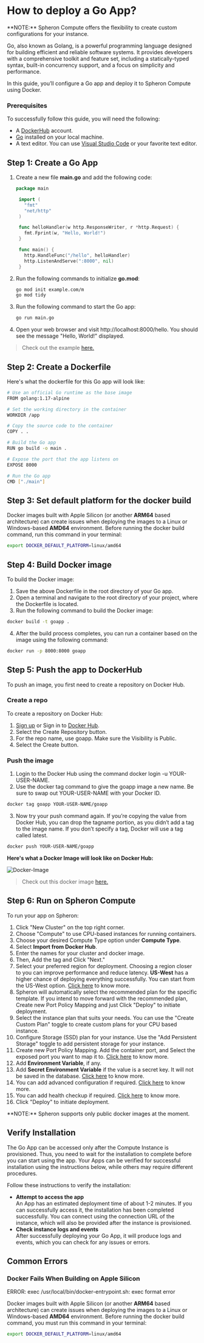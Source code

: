 
# How to deploy a Go App?

<Callout type="info">
  **NOTE:** Spheron Compute offers the flexibility to create custom
  configurations for your instance.
</Callout>

Go, also known as Golang, is a powerful programming language designed for building efficient and reliable software systems. It provides developers with a comprehensive toolkit and feature set, including a statically-typed syntax, built-in concurrency support, and a focus on simplicity and performance.

In this guide, you’ll configure a Go app and deploy it to Spheron Compute using Docker.

### Prerequisites

To successfully follow this guide, you will need the following:

- A [DockerHub](https://hub.docker.com/) account.
- [Go](https://go.dev/dl/) installed on your local machine.
- A text editor. You can use [Visual Studio Code](https://code.visualstudio.com/) or your favorite text editor.

## Step 1: Create a Go App

1. Create a new file **main.go** and add the following code:

   ```go
   package main

    import (
      "fmt"
      "net/http"
    )

    func helloHandler(w http.ResponseWriter, r *http.Request) {
      fmt.Fprint(w, "Hello, World!")
    }

    func main() {
      http.HandleFunc("/hello", helloHandler)
      http.ListenAndServe(":8000", nil)
    }
   ```

2. Run the following commands to initialize **go.mod**:
   ```sh
   go mod init example.com/m
   go mod tidy
   ```
3. Run the following command to start the Go app:
   ```sh
   go run main.go
   ```
4. Open your web browser and visit http://localhost:8000/hello. You should see the message "Hello, World!" displayed.

> Check out the example [here.](https://github.com/spheronFdn/docs/tree/main/examples/goapp)

## Step 2: Create a Dockerfile

Here's what the dockerfile for this Go app will look like:

```sh
# Use an official Go runtime as the base image
FROM golang:1.17-alpine

# Set the working directory in the container
WORKDIR /app

# Copy the source code to the container
COPY . .

# Build the Go app
RUN go build -o main .

# Expose the port that the app listens on
EXPOSE 8000

# Run the Go app
CMD ["./main"]
```

## Step 3: Set default platform for the docker build

Docker images built with Apple Silicon (or another **ARM64** based architecture) can create issues when deploying the images to a Linux or Windows-based **AMD64** environment.
Before running the docker build command, run this command in your terminal:

```sh
export DOCKER_DEFAULT_PLATFORM=linux/amd64
```

## Step 4: Build Docker image

To build the Docker image:

1. Save the above Dockerfile in the root directory of your Go app.
2. Open a terminal and navigate to the root directory of your project, where the Dockerfile is located.
3. Run the following command to build the Docker image:

```sh
docker build -t goapp .
```

4. After the build process completes, you can run a container based on the image using the following command:

```sh
docker run -p 8000:8000 goapp
```

## Step 5: Push the app to DockerHub

To push an image, you first need to create a repository on Docker Hub.

### Create a repo

To create a repository on Docker Hub:

1. [Sign up](https://www.docker.com/pricing?utm_source=docker&utm_medium=webreferral&utm_campaign=docs_driven_upgrade) or Sign in to [Docker Hub](https://hub.docker.com/).
2. Select the Create Repository button.
3. For the repo name, use goapp. Make sure the Visibility is Public.
4. Select the Create button.

### Push the image

1. Login to the Docker Hub using the command docker login -u YOUR-USER-NAME.
2. Use the docker tag command to give the goapp image a new name. Be sure to swap out YOUR-USER-NAME with your Docker ID.

```sh
docker tag goapp YOUR-USER-NAME/goapp
```

3. Now try your push command again. If you’re copying the value from Docker Hub, you can drop the tagname portion, as you didn’t add a tag to the image name. If you don’t specify a tag, Docker will use a tag called latest.

```sh
docker push YOUR-USER-NAME/goapp
```

**Here's what a Docker Image will look like on Docker Hub:**

![Docker-Image](assets/docker-image.png)

> Check out this docker image [here.](https://hub.docker.com/r/rekpero/nft-minter-server/tags)

## Step 6: Run on Spheron Compute

To run your app on Spheron:

1. Click "New Cluster" on the top right corner.
2. Choose "Compute" to use CPU-based instances for running containers.
3. Choose your desired Compute Type option under **Compute Type**.
4. Select **Import from Docker Hub**.
5. Enter the names for your cluster and docker image.
6. Then, Add the tag and Click "Next."
7. Select your preferred region for deployment. Choosing a region closer to you can improve performance and reduce latency. **US-West** has a higher chance of deploying everything successfully. You can start from the US-West option. [Click here](/compute/cluster/compute/#region) to know more.
8. Spheron will automatically select the recommended plan for the specific template. If you intend to move forward with the recommended plan, Create new Port Policy Mapping and just Click "Deploy" to initiate deployment.
9. Select the instance plan that suits your needs. You can use the "Create Custom Plan" toggle to create custom plans for your CPU based instance.
10. Configure Storage (SSD) plan for your instance. Use the "Add Persistent Storage" toggle to add persistent storage for your instance.
11. Create new Port Policy Mapping. Add the container port, and Select the exposed port you want to map it to. [Click here](/compute/cluster/compute/#port-mapping) to know more.
12. Add **Environment Variable**, if any.
13. Add **Secret Environment Variable** if the value is a secret key. It will not be saved in the database. [Click here](/compute/cluster/compute/#environment-variables) to know more.
14. You can add advanced configuration if required. [Click here](/compute/cluster/compute/#advance-configuration) to know more.
15. You can add health checkup if required. [Click here](/compute/cluster/compute/#health-checkup) to know more.
16. Click "Deploy" to initiate deployment.

<Callout type="info">
  **NOTE:** Spheron supports only public docker images at the moment.
</Callout>

## Verify Installation

The Go App can be accessed only after the Compute Instance is provisioned.
Thus, you need to wait for the installation to complete before you can start using the app.
Your Apps can be verified for successful installation using the instructions below, while others may require different procedures.

Follow these instructions to verify the installation:

- **Attempt to access the app** \
  An App has an estimated deployment time of about 1-2 minutes.
  If you can successfully access it, the installation has been completed successfully.
  You can connect using the connection URL of the instance, which will also be provided after the instance is provisioned.
- **Check instance logs and events** \
  After successfully deploying your Go App, it will produce logs and events, which you can check for any issues or errors.

## Common Errors

### Docker Fails When Building on Apple Silicon

<Callout type="error">
  ERROR: exec /usr/local/bin/docker-entrypoint.sh: exec format error
</Callout>

Docker images built with Apple Silicon (or another **ARM64** based architecture) can create issues when deploying the images to a Linux or Windows-based **AMD64** environment.
Before running the docker build command, you must run this command in your terminal:

```sh
export DOCKER_DEFAULT_PLATFORM=linux/amd64
```

<Navigation name="Deploy Go App" />
